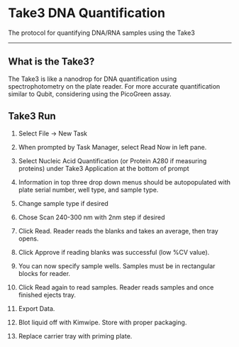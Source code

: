 # Take3 DNA Quantification

The protocol for quantifying DNA/RNA samples using the Take3

------------------------------------------------------------------------

## **What is the Take3?** {.unnumbered}

The Take3 is like a nanodrop for DNA quantification using spectrophotometry on the plate reader. For more accurate quantification similar to Qubit, considering using the PicoGreen assay.

## **Take3 Run** {.unnumbered}

1.  Select File -\> New Task

2.  When prompted by Task Manager, select Read Now in left pane.

3.  Select Nucleic Acid Quantification (or Protein A280 if measuring proteins) under Take3 Application at the bottom of prompt

4.  Information in top three drop down menus should be autopopulated with plate serial number, well type, and sample type.

5.  Change sample type if desired

6.  Chose Scan 240-300 nm with 2nm step if desired

7.  Click Read. Reader reads the blanks and takes an average, then tray opens.

8.  Click Approve if reading blanks was successful (low %CV value).

9.  You can now specify sample wells. Samples must be in rectangular blocks for reader.

10. Click Read again to read samples. Reader reads samples and once finished ejects tray.

11. Export Data.

12. Blot liquid off with Kimwipe. Store with proper packaging.

13. Replace carrier tray with priming plate.\
